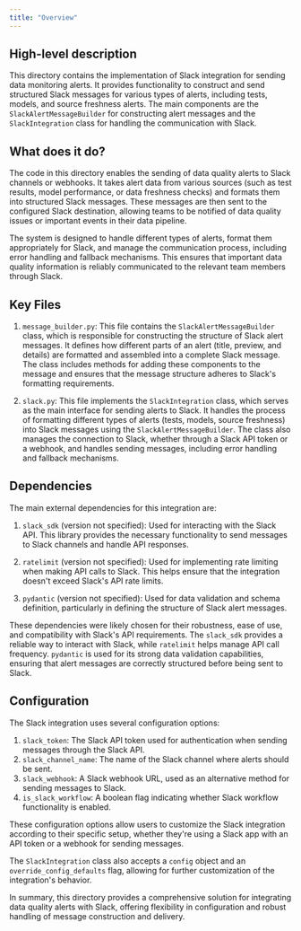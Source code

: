 ```yaml
---
title: "Overview"
---
```


## High-level description
This directory contains the implementation of Slack integration for sending data monitoring alerts. It provides functionality to construct and send structured Slack messages for various types of alerts, including tests, models, and source freshness alerts. The main components are the `SlackAlertMessageBuilder` for constructing alert messages and the `SlackIntegration` class for handling the communication with Slack.

## What does it do?
The code in this directory enables the sending of data quality alerts to Slack channels or webhooks. It takes alert data from various sources (such as test results, model performance, or data freshness checks) and formats them into structured Slack messages. These messages are then sent to the configured Slack destination, allowing teams to be notified of data quality issues or important events in their data pipeline.

The system is designed to handle different types of alerts, format them appropriately for Slack, and manage the communication process, including error handling and fallback mechanisms. This ensures that important data quality information is reliably communicated to the relevant team members through Slack.

## Key Files

1. `message_builder.py`:
   This file contains the `SlackAlertMessageBuilder` class, which is responsible for constructing the structure of Slack alert messages. It defines how different parts of an alert (title, preview, and details) are formatted and assembled into a complete Slack message. The class includes methods for adding these components to the message and ensures that the message structure adheres to Slack's formatting requirements.

2. `slack.py`:
   This file implements the `SlackIntegration` class, which serves as the main interface for sending alerts to Slack. It handles the process of formatting different types of alerts (tests, models, source freshness) into Slack messages using the `SlackAlertMessageBuilder`. The class also manages the connection to Slack, whether through a Slack API token or a webhook, and handles sending messages, including error handling and fallback mechanisms.

## Dependencies
The main external dependencies for this integration are:

1. `slack_sdk` (version not specified): Used for interacting with the Slack API. This library provides the necessary functionality to send messages to Slack channels and handle API responses.

2. `ratelimit` (version not specified): Used for implementing rate limiting when making API calls to Slack. This helps ensure that the integration doesn't exceed Slack's API rate limits.

3. `pydantic` (version not specified): Used for data validation and schema definition, particularly in defining the structure of Slack alert messages.

These dependencies were likely chosen for their robustness, ease of use, and compatibility with Slack's API requirements. The `slack_sdk` provides a reliable way to interact with Slack, while `ratelimit` helps manage API call frequency. `pydantic` is used for its strong data validation capabilities, ensuring that alert messages are correctly structured before being sent to Slack.

## Configuration
The Slack integration uses several configuration options:

1. `slack_token`: The Slack API token used for authentication when sending messages through the Slack API.
2. `slack_channel_name`: The name of the Slack channel where alerts should be sent.
3. `slack_webhook`: A Slack webhook URL, used as an alternative method for sending messages to Slack.
4. `is_slack_workflow`: A boolean flag indicating whether Slack workflow functionality is enabled.

These configuration options allow users to customize the Slack integration according to their specific setup, whether they're using a Slack app with an API token or a webhook for sending messages.

The `SlackIntegration` class also accepts a `config` object and an `override_config_defaults` flag, allowing for further customization of the integration's behavior.

In summary, this directory provides a comprehensive solution for integrating data quality alerts with Slack, offering flexibility in configuration and robust handling of message construction and delivery.